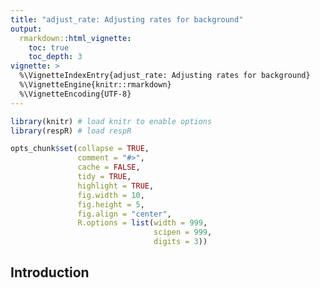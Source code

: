 ```yaml
---
title: "adjust_rate: Adjusting rates for background"
output: 
  rmarkdown::html_vignette:
    toc: true
    toc_depth: 3
vignette: >
  %\VignetteIndexEntry{adjust_rate: Adjusting rates for background}
  %\VignetteEngine{knitr::rmarkdown}
  %\VignetteEncoding{UTF-8}
---
```


```r
library(knitr) # load knitr to enable options
library(respR) # load respR

opts_chunk$set(collapse = TRUE, 
               comment = "#>", 
               cache = FALSE, 
               tidy = TRUE, 
               highlight = TRUE, 
               fig.width = 10, 
               fig.height = 5,
               fig.align = "center",
               R.options = list(width = 999,
                                scipen = 999, 
                                digits = 3))
```

## Introduction {#adjintro}

